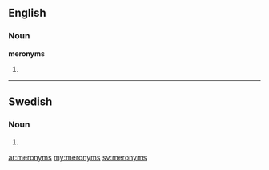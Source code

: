 ==English==

===Noun===
'''meronyms'''

# {{plural of|[[meronym]]}}

----

==Swedish==

===Noun===
{{infl|sv|noun form}}

# {{sv-noun-form-indef-gen|meronym}}

[[ar:meronyms]]
[[my:meronyms]]
[[sv:meronyms]]